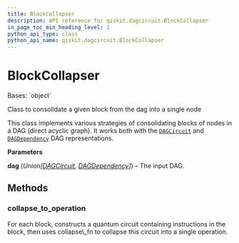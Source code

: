 ```yaml
---
title: BlockCollapser
description: API reference for qiskit.dagcircuit.BlockCollapser
in_page_toc_min_heading_level: 1
python_api_type: class
python_api_name: qiskit.dagcircuit.BlockCollapser
---
```


# BlockCollapser

<Class id="qiskit.dagcircuit.BlockCollapser" isDedicatedPage={true} github="https://github.com/qiskit/qiskit/tree/stable/0.23/qiskit/dagcircuit/collect_blocks.py" signature="BlockCollapser(dag)">
  Bases: `object`

  Class to consolidate a given block from the dag into a single node

  This class implements various strategies of consolidating blocks of nodes in a DAG (direct acyclic graph). It works both with the [`DAGCircuit`](qiskit.dagcircuit.DAGCircuit "qiskit.dagcircuit.DAGCircuit") and [`DAGDependency`](qiskit.dagcircuit.DAGDependency "qiskit.dagcircuit.DAGDependency") DAG representations.

  **Parameters**

  **dag** (*Union\[*[*DAGCircuit*](qiskit.dagcircuit.DAGCircuit "qiskit.dagcircuit.DAGCircuit")*,* [*DAGDependency*](qiskit.dagcircuit.DAGDependency "qiskit.dagcircuit.DAGDependency")*]*) – The input DAG.

  ## Methods

  ### collapse\_to\_operation

  <Function id="qiskit.dagcircuit.BlockCollapser.collapse_to_operation" signature="BlockCollapser.collapse_to_operation(blocks, collapse_fn)">
    For each block, constructs a quantum circuit containing instructions in the block, then uses collapse\_fn to collapse this circuit into a single operation.
  </Function>
</Class>

